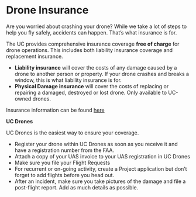 # Drone Insurance {#insurance}

Are you worried about crashing your drone?  While we take a lot of steps to help you fly safely, accidents can happen.  That's what insurance is for.

The UC provides comprehensive insurance coverage **free of charge** for drone operations.  This includes both liability insurance coverage and replacement insurance.

- **Liability insurance** will cover the costs of any damage caused by a drone to another person or property.  If your drone crashes and breaks a window, this is what liability insurance is for.
- **Physical Damage insurance** will cover the costs of replacing or repairing a damaged, destroyed or lost drone. Only available to UC-owned drones.


Insurance information can be found [here](https://ucdrones.github.io/ch-insurance.html)


**UC Drones**

UC Drones is the easiest way to ensure your coverage.

- Register your drone within UC Drones as soon as you receive it and have a registration number from the FAA.
-	Attach a copy of your UAS invoice to your UAS registration in UC Drones
-	Make sure you file your Flight Requests
-	For recurrent or on-going activity, create a Project application but don’t forget to add flights before you head out.
-	After an incident, make sure you take pictures of the damage and file a post-flight report.  Add as much details as possible.